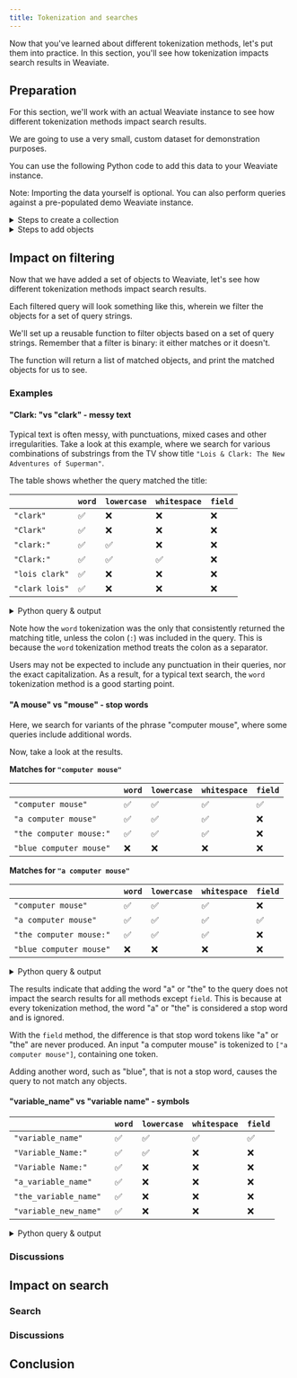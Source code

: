 ```yaml
---
title: Tokenization and searches
---
```



Now that you've learned about different tokenization methods, let's put them into practice. In this section, you'll see how tokenization impacts search results in Weaviate.

## <i class="fa-solid fa-square-chevron-right"></i> Preparation

For this section, we'll work with an actual Weaviate instance to see how different tokenization methods impact search results.

We are going to use a very small, custom dataset for demonstration purposes.

<FilteredTextBlock
  text={PyAddObjects}
  startMarker="# StringsToAdd"
  endMarker="# END StringsToAdd"
  language="py"
/>

You can use the following Python code to add this data to your Weaviate instance.

Note: Importing the data yourself is optional. You can also perform queries against a pre-populated demo Weaviate instance.

<details>
  <summary>Steps to create a collection</summary>

We will create a simple object collection, with each object containing multiple properties. Each properties will contain the same text, but with different tokenization methods applied.

<FilteredTextBlock
  text={PyCreateCollection}
  startMarker="# CreateDemoCollection"
  endMarker="# END CreateDemoCollection"
  language="py"
/>

Note that we do not add object vectors in this case, as we are only interested in the impact of tokenization on keyword search results.

</details>

<details>
  <summary>Steps to add objects</summary>

Now, we add objects to the collection, repeating text objects as properties.

<FilteredTextBlock
  text={PyAddObjects}
  startMarker="# AddObjects"
  endMarker="# END AddObjects"
  language="py"
/>

</details>


## <i class="fa-solid fa-square-chevron-right"></i> Impact on filtering

Now that we have added a set of objects to Weaviate, let's see how different tokenization methods impact search results.

Each filtered query will look something like this, wherein we filter the objects for a set of query strings.

We'll set up a reusable function to filter objects based on a set of query strings. Remember that a filter is binary: it either matches or it doesn't.

The function will return a list of matched objects, and print the matched objects for us to see.

<FilteredTextBlock
  text={PyQueries}
  startMarker="# FilterExampleBasic"
  endMarker="# END FilterExampleBasic"
  language="py"
/>

### <i class="fa-solid fa-code"></i> Examples

#### "**Clark:** "vs "**clark**" - messy text

Typical text is often messy, with punctuations, mixed cases and other irregularities. Take a look at this example, where we search for various combinations of substrings from the TV show title `"Lois & Clark: The New Adventures of Superman"`.

The table shows whether the query matched the title:

|               | `word` | `lowercase` | `whitespace` | `field` |
|---------------|--------|-------------|--------------|---------|
| `"clark"`       | ✅     | ❌         | ❌          | ❌     |
| `"Clark"`       | ✅     | ❌         | ❌          | ❌     |
| `"clark:" `     | ✅     | ✅         | ❌          | ❌     |
| `"Clark:" `     | ✅     | ✅         | ✅          | ❌     |
| `"lois clark"`  | ✅     | ❌         | ❌          | ❌     |
| `"clark lois"`  | ✅     | ❌         | ❌          | ❌     |

<details>
  <summary>Python query & output</summary>

<FilteredTextBlock
  text={PyQueries}
  startMarker="# ClarkExample"
  endMarker="# END ClarkExample"
  language="py"
/>

<FilteredTextBlock
  text={PyQueries}
  startMarker="# ClarkResults"
  endMarker="# END ClarkResults"
  language="text"
/>

</details>

Note how the `word` tokenization was the only that consistently returned the matching title, unless the colon (`:`) was included in the query. This is because the `word` tokenization method treats the colon as a separator.

Users may not be expected to include any punctuation in their queries, nor the exact capitalization. As a result, for a typical text search, the `word` tokenization method is a good starting point.

#### "**A mouse**" vs "**mouse**" - stop words

Here, we search for variants of the phrase "computer mouse", where some queries include additional words.

Now, take a look at the results.

**Matches for `"computer mouse"`**

|                              | `word`    | `lowercase` | `whitespace` | `field` |
|------------------------------|-----------|-------------|--------------|---------|
| `"computer mouse"`           | ✅        | ✅           | ✅           | ✅     |
| `"a computer mouse"`         | ✅        | ✅           | ✅           | ❌     |
| `"the computer mouse:" `     | ✅        | ✅           | ✅           | ❌     |
| `"blue computer mouse" `     | ❌        | ❌           | ❌           | ❌     |

**Matches for `"a computer mouse"`**

|                              | `word`    | `lowercase` | `whitespace` | `field` |
|------------------------------|-----------|-------------|--------------|---------|
| `"computer mouse"`           | ✅        | ✅           | ✅           | ❌     |
| `"a computer mouse"`         | ✅        | ✅           | ✅           | ✅     |
| `"the computer mouse:" `     | ✅        | ✅           | ✅           | ❌     |
| `"blue computer mouse" `     | ❌        | ❌           | ❌           | ❌     |

<details>
  <summary>Python query & output</summary>

<FilteredTextBlock
  text={PyQueries}
  startMarker="# MouseExample"
  endMarker="# END MouseExample"
  language="py"
/>

<FilteredTextBlock
  text={PyQueries}
  startMarker="# MouseResults"
  endMarker="# END MouseResults"
  language="text"
/>

</details>

The results indicate that adding the word "a" or "the" to the query does not impact the search results for all methods except `field`. This is because at every tokenization method, the word "a" or "the" is considered a stop word and is ignored.

With the `field` method, the difference is that stop word tokens like "a" or "the" are never produced. An input "a computer mouse" is tokenized to `["a computer mouse"]`, containing one token.

Adding another word, such as "blue", that is not a stop word, causes the query to not match any objects.

#### "**variable_name**" vs "**variable name**" - symbols


|                              | `word`    | `lowercase` | `whitespace` | `field` |
|------------------------------|-----------|-------------|--------------|---------|
| `"variable_name"`            | ✅        | ✅           | ✅           | ✅     |
| `"Variable_Name:" `          | ✅        | ✅           | ❌           | ❌     |
| `"Variable Name:" `          | ✅        | ❌           | ❌           | ❌     |
| `"a_variable_name"`          | ✅        | ❌           | ❌           | ❌     |
| `"the_variable_name"`        | ✅        | ❌           | ❌           | ❌     |
| `"variable_new_name" `       | ✅        | ❌           | ❌           | ❌     |

<details>
  <summary>Python query & output</summary>

<FilteredTextBlock
  text={PyQueries}
  startMarker="# UnderscoreExample"
  endMarker="# END UnderscoreExample"
  language="py"
/>

<FilteredTextBlock
  text={PyQueries}
  startMarker="# UnderscoreResults"
  endMarker="# END UnderscoreResults"
  language="text"
/>

</details>


### <i class="fa-solid fa-chalkboard"></i> Discussions


## <i class="fa-solid fa-square-chevron-right"></i> Impact on search


### <i class="fa-solid fa-code"></i> Search


### <i class="fa-solid fa-chalkboard"></i> Discussions


## <i class="fa-solid fa-square-chevron-right"></i> Conclusion


<DocsFeedback/>
